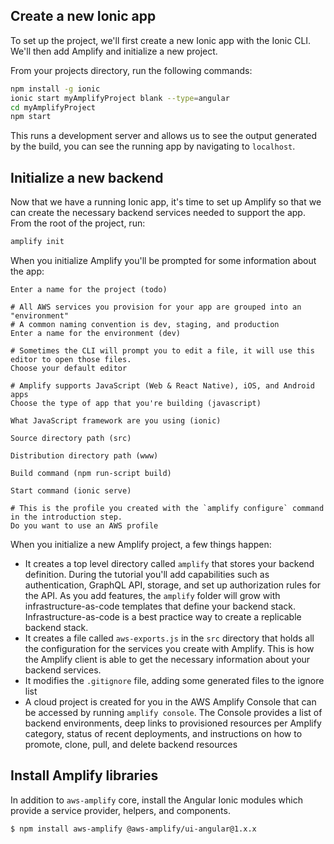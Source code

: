 ## Create a new Ionic app

To set up the project, we'll first create a new Ionic app with the Ionic CLI. We'll then add Amplify and initialize a new project.

From your projects directory, run the following commands:

```bash
npm install -g ionic
ionic start myAmplifyProject blank --type=angular 
cd myAmplifyProject
npm start
```

This runs a development server and allows us to see the output generated by the build, you can see the running app by navigating to `localhost`.

## Initialize a new backend

Now that we have a running Ionic app, it's time to set up Amplify so that we can create the necessary backend services needed to support the app. From the root of the project, run:

```bash
amplify init
```

When you initialize Amplify you'll be prompted for some information about the app:

```console
Enter a name for the project (todo)

# All AWS services you provision for your app are grouped into an "environment"
# A common naming convention is dev, staging, and production
Enter a name for the environment (dev)

# Sometimes the CLI will prompt you to edit a file, it will use this editor to open those files.
Choose your default editor

# Amplify supports JavaScript (Web & React Native), iOS, and Android apps
Choose the type of app that you're building (javascript)

What JavaScript framework are you using (ionic)

Source directory path (src)

Distribution directory path (www)

Build command (npm run-script build)

Start command (ionic serve)

# This is the profile you created with the `amplify configure` command in the introduction step.
Do you want to use an AWS profile
```

When you initialize a new Amplify project, a few things happen:

- It creates a top level directory called `amplify` that stores your backend definition. During the tutorial you'll add capabilities such as authentication, GraphQL API, storage, and set up authorization rules for the API. As you add features, the `amplify` folder will grow with infrastructure-as-code templates that define your backend stack. Infrastructure-as-code is a best practice way to create a replicable backend stack.
- It creates a file called `aws-exports.js` in the `src` directory that holds all the configuration for the services you create with Amplify. This is how the Amplify client is able to get the necessary information about your backend services.
- It modifies the `.gitignore` file, adding some generated files to the ignore list
- A cloud project is created for you in the AWS Amplify Console that can be accessed by running `amplify console`. The Console provides a list of backend environments, deep links to provisioned resources per Amplify category, status of recent deployments, and instructions on how to promote, clone, pull, and delete backend resources

## Install Amplify libraries

In addition to `aws-amplify` core, install the Angular Ionic modules which provide a service provider, helpers, and components.

```sh
$ npm install aws-amplify @aws-amplify/ui-angular@1.x.x
```
